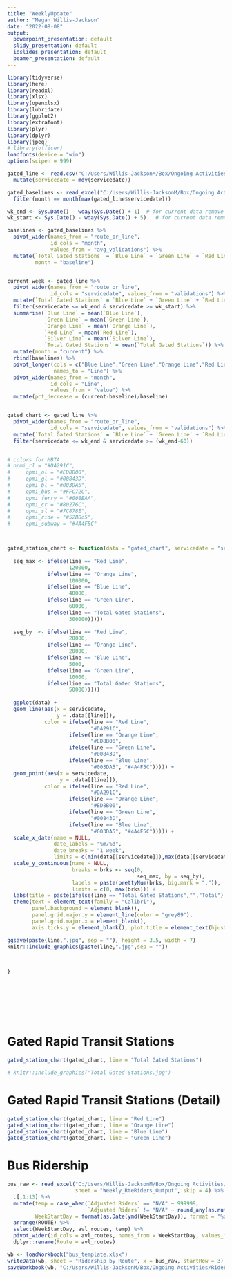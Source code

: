 ```yaml
---
title: "WeeklyUpdate"
author: "Megan Willis-Jackson"
date: "2022-08-08"
output:
  powerpoint_presentation: default
  slidy_presentation: default
  ioslides_presentation: default
  beamer_presentation: default
---
```


```r
library(tidyverse)
library(here)
library(readxl)
library(xlsx)
library(openxlsx)
library(lubridate)
library(ggplot2)
library(extrafont)
library(plyr)
library(dplyr)
library(jpeg)
# library(officer)
loadfonts(device = "win")
options(scipen = 999)

```


```r
gated_line <- read.csv("C:/Users/Willis-JacksonM/Box/Ongoing Activities/Ridership/COVID-specific Work/downloadable data for public/CSVs for public download/2022.08.10 MBTA Gated Station Validations by line 2018-22.csv") %>%
  mutate(servicedate = mdy(servicedate))

gated_baselines <- read_excel("C:/Users/Willis-JacksonM/Box/Ongoing Activities/Ridership/COVID-specific Work/Weekly Updates/Daily One-Page Update 2022.08.03.xlsx", sheet = "Baselines") %>%
  filter(month == month(max(gated_line$servicedate)))


```


```r
wk_end <- Sys.Date() - wday(Sys.Date() + 1)  # for current data remove this minus 7
wk_start <- Sys.Date() - wday(Sys.Date() + 5)   # for current data remove this minus 7

baselines <- gated_baselines %>%
  pivot_wider(names_from = "route_or_line",
              id_cols = "month",
              values_from = "avg_validations") %>%
  mutate(`Total Gated Stations` = `Blue Line` + `Green Line` + `Red Line` + `Orange Line` + `Silver Line`,
         month = "baseline")


current_week <- gated_line %>%
  pivot_wider(names_from = "route_or_line", 
              id_cols = "servicedate", values_from = "validations") %>%
  mutate(`Total Gated Stations` = `Blue Line` + `Green Line` + `Red Line` + `Orange Line` + `Silver Line`) %>%
  filter(servicedate <= wk_end & servicedate >= wk_start) %>%
  summarise(`Blue Line` = mean(`Blue Line`),
            `Green Line` = mean(`Green Line`),
            `Orange Line` = mean(`Orange Line`),
            `Red Line` = mean(`Red Line`),
            `Silver Line` = mean(`Silver Line`),
            `Total Gated Stations` = mean(`Total Gated Stations`)) %>%
  mutate(month = "current") %>%
  rbind(baselines) %>%
  pivot_longer(cols = c("Blue Line","Green Line","Orange Line","Red Line","Silver Line","Total Gated Stations" ),
               names_to = "Line") %>%
  pivot_wider(names_from = "month",
              id_cols = "Line",
              values_from = "value") %>%
  mutate(pct_decrease = (current-baseline)/baseline)


gated_chart <- gated_line %>%
  pivot_wider(names_from = "route_or_line", 
              id_cols = "servicedate", values_from = "validations") %>%
  mutate(`Total Gated Stations` = `Blue Line` + `Green Line` + `Red Line` + `Orange Line` + `Silver Line`) %>%
  filter(servicedate <= wk_end & servicedate >= (wk_end-60))



```





```r

# colors for MBTA
# opmi_rl = "#DA291C",
#     opmi_ol = "#ED8B00",
#     opmi_gl = "#00843D",
#     opmi_bl = "#003DA5",
#     opmi_bus = "#FFC72C",
#     opmi_ferry = "#008EAA",
#     opmi_cr = "#80276C",
#     opmi_sl = "#7C878E",
#     opmi_ride = "#52BBc5",
#     opmi_subway = "#4A4F5C"



gated_station_chart <- function(data = "gated_chart", servicedate = "servicedate", line){
  
  seq_max <- ifelse(line == "Red Line",
                    120000,
             ifelse(line == "Orange Line",
                    100000,
             ifelse(line == "Blue Line",
                    40000,
             ifelse(line == "Green Line",
                    60000,
             ifelse(line == "Total Gated Stations",
                    300000)))))
  
  seq_by  <- ifelse(line == "Red Line",
                    20000,
             ifelse(line == "Orange Line",
                    20000,
             ifelse(line == "Blue Line",
                    5000,
             ifelse(line == "Green Line",
                    10000,
             ifelse(line == "Total Gated Stations",
                    50000)))))
  
  ggplot(data) +
  geom_line(aes(x = servicedate,
                y = .data[[line]]), 
            color = ifelse(line == "Red Line",
                           "#DA291C",
                    ifelse(line == "Orange Line",
                           "#ED8B00",
                    ifelse(line == "Green Line",
                           "#00843D",
                    ifelse(line == "Blue Line",
                           "#003DA5", "#4A4F5C"))))) +
  geom_point(aes(x = servicedate,
                 y = .data[[line]]), 
            color = ifelse(line == "Red Line",
                           "#DA291C",
                    ifelse(line == "Orange Line",
                           "#ED8B00",
                    ifelse(line == "Green Line",
                           "#00843D",
                    ifelse(line == "Blue Line",
                           "#003DA5", "#4A4F5C"))))) +
  scale_x_date(name = NULL,
               date_labels = "%m/%d",
               date_breaks = "1 week",
               limits = c(min(data[[servicedate]]),max(data[[servicedate]])-1)) +
  scale_y_continuous(name = NULL,
                     breaks = brks <- seq(0, 
                                          seq_max, by = seq_by),
                     labels = paste(prettyNum(brks, big.mark = ",")),
                     limits = c(0, max(brks))) +
  labs(title = paste(ifelse(line == "Total Gated Stations","","Total"),line,"Validations, Last 60 Days")) +
  theme(text = element_text(family = "Calibri"),
        panel.background = element_blank(), 
        panel.grid.major.y = element_line(color = "grey89"),
        panel.grid.major.x = element_blank(),
        axis.ticks.y = element_blank(), plot.title = element_text(hjust = .5, face = "bold"))

ggsave(paste(line,".jpg", sep = ""), height = 3.5, width = 7)
knitr::include_graphics(paste(line,".jpg",sep = ""))


  
}









```


# Gated Rapid Transit Stations



```r
gated_station_chart(gated_chart, line = "Total Gated Stations")

# knitr::include_graphics("Total Gated Stations.jpg")

```



# Gated Rapid Transit Stations (Detail)

```r

gated_station_chart(gated_chart, line = "Red Line")
gated_station_chart(gated_chart, line = "Orange Line")
gated_station_chart(gated_chart, line = "Blue Line")
gated_station_chart(gated_chart, line = "Green Line")


```


# Bus Ridership


```r
bus_raw <- read_excel("C:/Users/Willis-JacksonM/Box/Ongoing Activities/Ridership/COVID-specific Work/bus updates/Daily bus ridership_v4_080922 (1).xlsx", 
                      sheet = "Weekly_RteRiders_Output", skip = 4) %>%
  .[,1:13] %>%
  mutate(temp = case_when(`Adjusted Riders` == "N/A" ~ 999999,
                          `Adjusted Riders` != "N/A" ~ round_any(as.numeric(`Adjusted Riders`),accuracy = 1, f = round)),
         WeekStartDay = format(as.Date(ymd(WeekStartDay)), format = "%d-%m-%Y")) %>%
  arrange(ROUTE) %>%
  select(WeekStartDay, avl_routes, temp) %>%
  pivot_wider(id_cols = avl_routes, names_from = WeekStartDay, values_from = temp) %>%
  dplyr::rename(Route = avl_routes)

wb <- loadWorkbook("bus_template.xlsx")
writeData(wb, sheet = "Ridership by Route", x = bus_raw, startRow = 3)
saveWorkbook(wb, "C:/Users/Willis-JacksonM/Box/Ongoing Activities/Ridership/COVID-specific Work/downloadable data for public/Weekly Bus Ridership Prep Files/Old Files/Weekly_Bus_Ridership_by_Route_2022.08.10.xlsx", overwrite = T)




```








